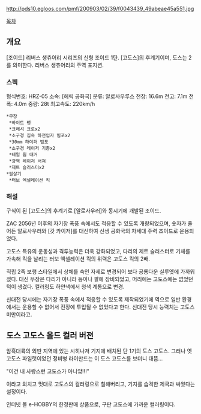 http://pds10.egloos.com/pmf/200903/02/39/f0043439_49abeae45a551.jpg

[[목차]]
== 개요 ==
[조이드] 리버스 생츄어리 시리즈의 신형 조이드 1탄. [고도스]의 후계기이며, 도스는 2를 의미한다. 리버스 생츄어리의 주역 포지션.
=== 스펙 ===
형식번호: HRZ-05 
소속: [헤릭 공화국]
분류: 알로사우루스 
전장: 16.6m 
전고: 7.1m 
전폭: 4.0m 
중량: 28t 
최고속도: 220km/h 
 *무장
  *바이트 팽
  *크래셔 크로x2
  *소구경 집속 하전입자 빔포x2
  *30mm 하이퍼 빔포
  *소구경 레이저 기총x2
  *테일 윕 대거
  *광역 레이저 서쳐
  *제트 슬러스터x2 
 *필살기
  *터보 엑셀레이션 킥 
=== 해설 ===
구식이 된 [고도스]의 후계기로 [알로사우러]와 동시기에 개발된 조이드.

ZAC 2056년 이후의 자기장 폭풍 속에서도 적응할 수 있도록 개량되었으며, 숫자가 줄어든 알로사우러와 [갓 카이저]를 대신하여 신생 공화국의 차세대 주력 조이드로 운용되었다.

고도스 특유의 운동성과 격투능력은 더욱 강화되었고, 다리의 제트 슬러스터로 기체를 가속해 킥을 날리는 터보 액셀레이션 킥의 위력은 고도스 킥의 2배.

직립 2족 보행 스타일에서 상체를 숙인 자세로 변경되어 보다 공룡다운 실루엣에 가까워졌다. 대신 무장은 다리가 아니라 등이나 팔에 장비되었고, 머리에는 고도스에는 없었던 턱이 생겼다. 컬러링도 하얀색에서 청색 계통으로 변경.

신대전 당시에는 자기장 폭풍 속에서 적응할 수 있도록 제작되었기에 역으로 일반 환경에서는 운용할 수 없어서 전장에 투입될 수 없었다고 한다. 신대전 당시 능력치는 고도스 미만이라고.

== 도스 고도스 올드 컬러 버젼 ==
암흑대륙의 외딴 지역에 있는 시히나저 기지에 배치된 단 1기의 도스 고도스. 그러나 옛 고도스 파일럿이었던 정비병 라이만드는 이 도스 고도스를 보더니 대뜸...

"이건 내 사랑스런 고도스가 아니얔!!!"

이라고 외치고 멋대로 고도스의 컬러링으로 칠해버리고, 기지를 습격한 제국과 싸웠다는 설정이다.

인터넷 몰 e-HOBBY의 한정판매 상품으로, 구판 고도스에 가까운 컬러링이다.
